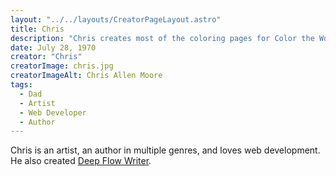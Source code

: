 ```yaml
---
layout: "../../layouts/CreatorPageLayout.astro"
title: Chris
description: "Chris creates most of the coloring pages for Color the World. He's a dad."
date: July 28, 1970
creator: "Chris"
creatorImage: chris.jpg
creatorImageAlt: Chris Allen Moore
tags:
  - Dad
  - Artist
  - Web Developer
  - Author
---
```


Chris is an artist, an author in multiple genres, and loves web development. He also created <a target="_blank" href="https://deepflowwriter.com">Deep Flow Writer</a>.
